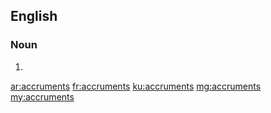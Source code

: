 ==English==

===Noun===
{{head|en|plural}}

# {{plural of|accrument|lang=en|nocat=1}}

[[ar:accruments]]
[[fr:accruments]]
[[ku:accruments]]
[[mg:accruments]]
[[my:accruments]]